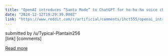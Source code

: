 ```yaml
---
title: "OpenAI introduces “Santa Mode” to ChatGPT for ho-ho-ho voice chats"
date: "2024-12-12T19:29:39.000Z"
link: "https://www.reddit.com/r/artificial/comments/1hct555/openai_introduces_santa_mode_to_chatgpt_for/"
---
```


submitted by    /u/Typical-Plantain256  
 [link]   [comments]

[Read more](https://www.reddit.com/r/artificial/comments/1hct555/openai_introduces_santa_mode_to_chatgpt_for/)

